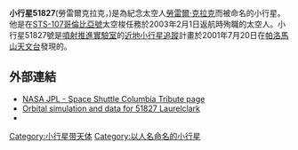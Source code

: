 {{Infobox Planet | minorplanet = yes | width = 25em | bgcolour = #FFFFC0 |
 name=小行星51827<br>勞雷爾克拉克(Laurelclark)
 | discovery=yes
 | discovery_ref=[http://cfa-www.harvard.edu/iau/lists/NumberedMPs.html]
 | discoverer=[[噴射推進實驗室|噴射推進實驗室]] [[近地小行星追蹤|近地小行星追蹤]]計畫
 | discovered= 2001年7月20日
 | designations = yes
 | alt_names={{mp|2001 OH|38}}
 | mp_category=[[小行星|主帶小行星]]
 | orbit_ref=[ftp://ftp.lowell.edu/pub/elgb/astorb.html]
 | epoch=2008年2月4日 ([[儒略日|JD]] 2454500.5)
 | semimajor=4億5363萬2千[[公里|公里]]  (3.032 [[天文單位|AU]])
 | perihelion=387.841 Gm (2.593 AU)
 | aphelion=519.423 Gm (3.472 AU)
 | eccentricity=0.145
 | period=1928.706 [[日|d]] (5.28 [[儒略年|a]])
 | inclination=10.231[[度|°]]
 | asc_node=10.767°
 | arg_perihelion=93.598°
 | mean_anomaly=305.087°
 | avg_speed=17.01 公里/s
 | physical_characteristics=yes
 | dimensions=? km
 | mass=?{{e|?}} [[公斤|kg]]
 | density=? g/[[立方公分|cm³]]
 | surface_grav=? m/s²
 | escape_velocity=? km/s
 | sidereal_day=? d
 | axial_tilt=?° | pole_ecliptic_lat=? | pole_ecliptic_lon=?
 | spectral_type=?
 | abs_magnitude=13.7
 | albedo=0.10
 | single_temperature=~160 [[熱力學溫標|K]]}}

'''小行星51827'''(勞雷爾克拉克，{{mp|2001 OH|38}})是為紀念太空人[[勞雷爾·克拉克|勞雷爾·克拉克]]而被命名的小行星。他是在[[STS-107|STS-107]][[哥倫比亞號|哥倫比亞號]]太空梭任務於2003年2月1日返航時殉職的太空人。小行星51827號是[[噴射推進實驗室|噴射推進實驗室]]的[[近地小行星追蹤|近地小行星追蹤]]計畫於2001年7月20日在[[帕洛馬山天文台|帕洛馬山天文台]]發現的。

== 外部連結 ==
* [http://www.jpl.nasa.gov/releases/2003/columbia-tribute.cfm NASA JPL - Space Shuttle Columbia Tribute page] {{Wayback|url=http://www.jpl.nasa.gov/releases/2003/columbia-tribute.cfm |date=20080208162807 }}
* [http://neo.jpl.nasa.gov/cgi-bin/db?sstr=51827+Laurelclark Orbital simulation and data for 51827 Laurelclark] {{Webarchive|url=https://archive.today/20121212095754/http://neo.jpl.nasa.gov/cgi-bin/db?sstr=51827+Laurelclark |date=2012-12-12 }}
*{{JPL Small Body}}

{{Minor Planet Number|[[小行星51826|小行星51826]]|[[小行星51828|小行星51828]]}}
{{小天體}}

{{DEFAULTSORT:Mikeanderson}}
{{beltasteroid-stub}}

[[Category:小行星带天体|Category:小行星带天体]]
[[Category:以人名命名的小行星|Category:以人名命名的小行星]]